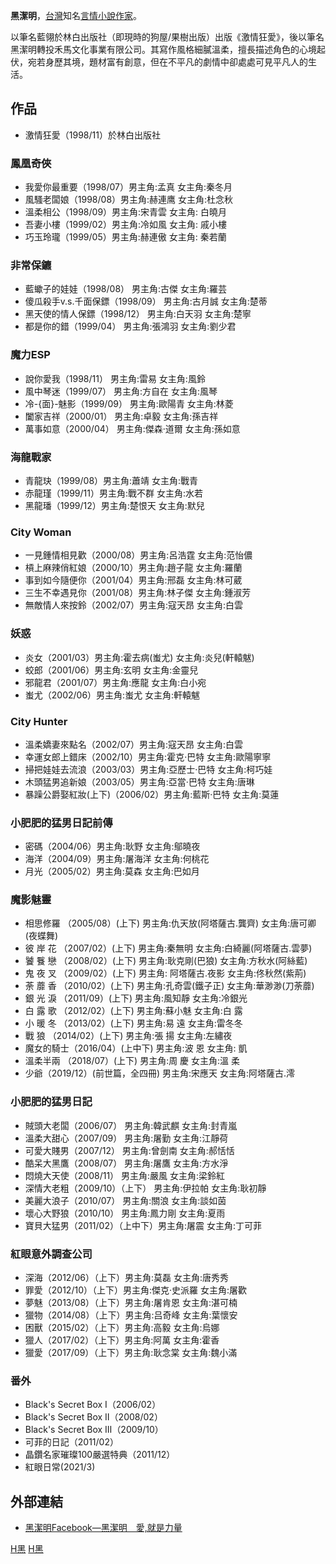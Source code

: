 '''黑潔明'''，[[台灣|台灣]]知名[[言情小說|言情小說]][[作家|作家]]。

以筆名藍翎於林白出版社（即現時的狗屋/果樹出版）出版《激情狂愛》，後以筆名黑潔明轉投禾馬文化事業有限公司。其寫作風格細膩溫柔，擅長描述角色的心境起伏，宛若身歷其境，題材富有創意，但在不平凡的劇情中卻處處可見平凡人的生活。

==作品==
*激情狂愛（1998/11）於林白出版社

===鳳凰奇俠===
*我愛你最重要（1998/07）男主角:孟真 女主角:秦冬月
*風騷老闆娘（1998/08）男主角:赫連鹰 女主角:杜念秋
*溫柔相公（1998/09）男主角:宋青雲 女主角:  白曉月
*吾妻小樓（1999/02）男主角:冷如風 女主角:  戚小樓
*巧玉玲瓏（1999/05）男主角:赫連傲 女主角:  秦若蘭

===非常保鑣===
*藍蠍子的娃娃（1998/08） 男主角:古傑 女主角:羅芸
*傻瓜殺手v.s.千面保鏢（1998/09） 男主角:古月誠 女主角:楚蒂
*黑天使的情人保鏢（1998/12） 男主角:白天羽 女主角:楚寧
*都是你的錯（1999/04） 男主角:張鴻羽 女主角:劉少君

===魔力ESP===
*說你愛我（1998/11） 男主角:雷易 女主角:風鈴
*風中琴迷（1999/07） 男主角:方自在 女主角:風琴
*冷-{面}-魅影（1999/09） 男主角:歐陽青 女主角:林菱
*闔家吉祥（2000/01） 男主角:卓毅 女主角:孫吉祥
*萬事如意（2000/04） 男主角:傑森·道爾 女主角:孫如意

===海龍戰家===
*青龍玦（1999/08）男主角:蕭靖 女主角:戰青
*赤龍瑾（1999/11）男主角:戰不群 女主角:水若
*黑龍璠（1999/12）男主角:楚恨天 女主角:默兒

===City Woman===
*一見鍾情相見歡（2000/08）男主角:呂浩霆	女主角:范怡儂
*槓上麻辣俏紅娘（2000/10）男主角:趙子龍	女主角:羅蘭
*事到如今隨便你（2001/04）男主角:邢磊	女主角:林可葳
*三生不幸遇見你（2001/08）男主角:林子傑	女主角:鍾淑芳
*無敵情人來按鈴（2002/07）男主角:寇天昂	女主角:白雲

===妖惑===
*炎女（2001/03）男主角:霍去病(蚩尤) 女主角:炎兒(軒轅魃)
*蛟郎（2001/06）男主角:玄明 女主角:金靈兒
*邪龍君（2001/07）男主角:應龍 女主角:白小宛
*蚩尤（2002/06）男主角:蚩尤 女主角:軒轅魃

===City Hunter===
*溫柔嬌妻來點名（2002/07）男主角:寇天昂 女主角:白雲
*幸運女郎上錯床（2002/10）男主角:霍克·巴特 女主角:歐陽寧寧
*掃把娃娃去流浪（2003/03）男主角:亞歷士·巴特 女主角:柯巧娃
*木頭猛男追新娘（2003/05）男主角:亞當·巴特 女主角:唐琳
*暴躁公爵娶紅妝(上下)（2006/02）男主角:藍斯·巴特 女主角:莫蓮

===小肥肥的猛男日記前傳===
*密碼（2004/06）男主角:耿野    女主角:鄔曉夜
*海洋（2004/09）男主角:屠海洋  女主角:何桃花
*月光（2005/02）男主角:莫森    女主角:巴如月

===魔影魅靈===
*相思修羅  （2005/08）(上下)     男主角:仇天放(阿塔薩古.龔齊)   女主角:唐可卿(夜蝶舞) 
*彼 岸 花  （2007/02）(上下)     男主角:秦無明         女主角:白綺麗(阿塔薩古.雲夢)
*饕 餮 戀  （2008/02）(上下)     男主角:耿克剛(巴狼)   女主角:方秋水(阿絲藍) 
*鬼 夜 叉  （2009/02）(上下)     男主角: 阿塔薩古.夜影  女主角:佟秋然(紫荊) 
*荼 蘼 香  （2010/02）(上下)     男主角:孔奇雲(鐵子正) 女主角:華渺渺(刀荼蘼) 
*銀 光 淚  （2011/09）(上下)     男主角:風知靜         女主角:冷銀光
*白 露 歌  （2012/02）(上下)     男主角:蘇小魅         女主角:白  露
*小 暖 冬  （2013/02）(上下)     男主角:易  遠         女主角:雷冬冬 
*戰 狼     （2014/02）(上下)     男主角:張  揚         女主角:左繡夜
*魔女的騎士（2016/04）(上中下)   男主角:波  恩         女主角:  凱
*溫柔半兩  （2018/07）(上下)     男主角:周  慶         女主角:溫  柔
*少爺（2019/12）(前世篇，全四冊) 男主角:宋應天         女主角:阿塔薩古.澪

===小肥肥的猛男日記===
*賊頭大老闆（2006/07）          男主角:韓武麒 女主角:封青嵐
*溫柔大甜心（2007/09）          男主角:屠勤   女主角:江靜荷
*可愛大賤男（2007/12）          男主角:曾劍南 女主角:郝恬恬
*酷呆大黑鷹（2008/07）          男主角:屠鷹   女主角:方水淨
*悶燒大天使（2008/11）          男主角:嚴風   女主角:梁鈴紅
*深情大老粗（2009/10）（上下）  男主角:伊拉帕 女主角:耿初靜
*美麗大浪子（2010/07）          男主角:關浪   女主角:談如茵
*壞心大野狼（2010/10）          男主角:鳳力剛 女主角:夏雨
*寶貝大猛男（2011/02）（上中下）男主角:屠震   女主角:丁可菲

===紅眼意外調查公司===
*深海（2012/06）（上下）男主角:莫磊         女主角:唐秀秀
*罪愛（2012/10）（上下）男主角:傑克·史派羅 女主角:屠歡
*夢魅（2013/08）（上下）男主角:屠肯恩       女主角:湛可楠
*獵物（2014/08）（上下）男主角:吕奇峰       女主角:葉懷安
*困獸（2015/02）（上下）男主角:高毅         女主角:烏娜
*獵人（2017/02）（上下）男主角:阿萬         女主角:霍香
*獵愛（2017/09）（上下）男主角:耿念棠       女主角:魏小滿

===番外===
*Black's Secret Box Ⅰ（2006/02）
*Black's Secret Box Ⅱ（2008/02）
*Black's Secret Box Ⅲ（2009/10）
*可菲的日記（2011/02）
*晶鑽名家璀璨100嚴選特典（2011/12）
*紅眼日常(2021/3)

== 外部連結 ==
*[http://www.facebook.com/love.black.jasmine 黑潔明Facebook—黑潔明＿愛,就是力量]

[[Category:台灣小說家|H黑]]
[[Category:愛情小說作家|H黑]]